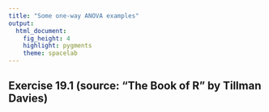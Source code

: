 ```yaml
---
title: "Some one-way ANOVA examples"
output:
  html_document:
    fig_height: 4
    highlight: pygments
    theme: spacelab
---
```


## Exercise 19.1 (source: "The Book of R"  by Tillman Davies)

